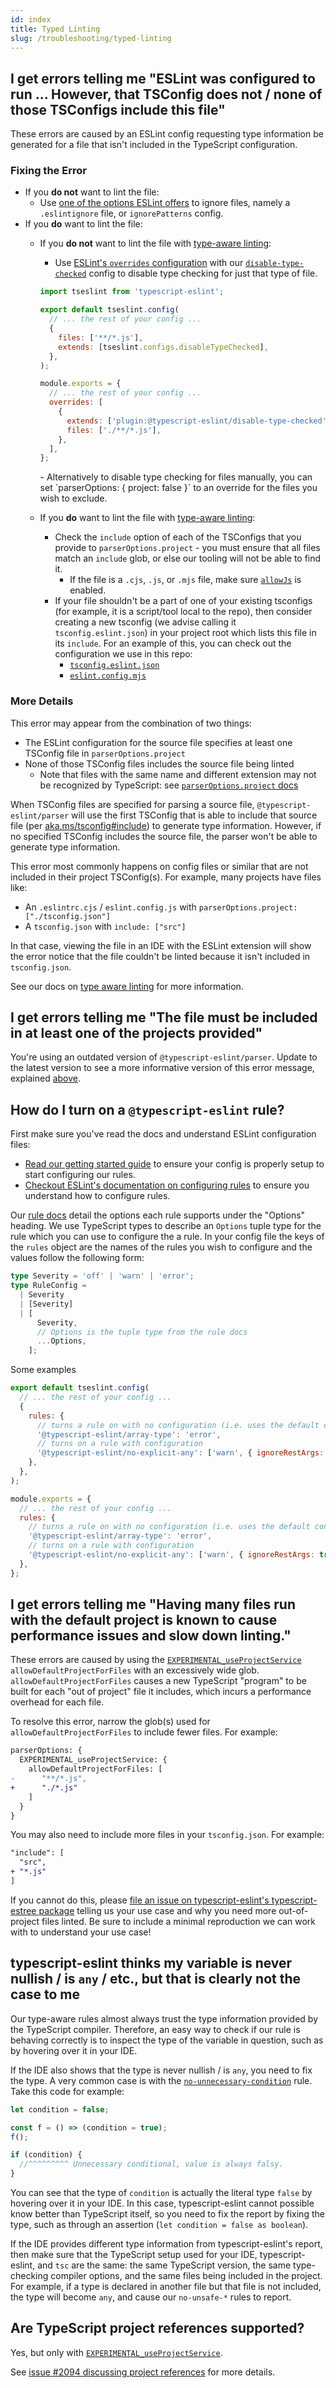 ```yaml
---
id: index
title: Typed Linting
slug: /troubleshooting/typed-linting
---
```



## I get errors telling me "ESLint was configured to run ... However, that TSConfig does not / none of those TSConfigs include this file"

These errors are caused by an ESLint config requesting type information be generated for a file that isn't included in the TypeScript configuration.

### Fixing the Error

<!-- prettier-ignore-start -->

- If you **do not** want to lint the file:
  - Use [one of the options ESLint offers](https://eslint.org/docs/latest/user-guide/configuring/ignoring-code) to ignore files, namely a `.eslintignore` file, or `ignorePatterns` config.
- If you **do** want to lint the file:
  - If you **do not** want to lint the file with [type-aware linting](../../getting-started/Typed_Linting.mdx):
    - Use [ESLint's `overrides` configuration](https://eslint.org/docs/latest/user-guide/configuring/configuration-files#configuration-based-on-glob-patterns) with our [`disable-type-checked`](../../users/Shared_Configurations.mdx#disable-type-checked) config to disable type checking for just that type of file.
    <Tabs groupId="eslint-config">
      <TabItem value="Flat Config">

      ```js title="eslint.config.js"
      import tseslint from 'typescript-eslint';

      export default tseslint.config(
        // ... the rest of your config ...
        {
          files: ['**/*.js'],
          extends: [tseslint.configs.disableTypeChecked],
        },
      );
      ```

      </TabItem>
      <TabItem value="Legacy Config">

      ```js title=".eslintrc.cjs"
      module.exports = {
        // ... the rest of your config ...
        overrides: [
          {
            extends: ['plugin:@typescript-eslint/disable-type-checked'],
            files: ['./**/*.js'],
          },
        ],
      };
      ```

      </TabItem>
    </Tabs>
    - Alternatively to disable type checking for files manually, you can set `parserOptions: { project: false }` to an override for the files you wish to exclude.
  - If you **do** want to lint the file with [type-aware linting](../../getting-started/Typed_Linting.mdx):
    - Check the `include` option of each of the TSConfigs that you provide to `parserOptions.project` - you must ensure that all files match an `include` glob, or else our tooling will not be able to find it.
      - If the file is a `.cjs`, `.js`, or `.mjs` file, make sure [`allowJs`](https://www.typescriptlang.org/tsconfig#allowJs) is enabled.
    - If your file shouldn't be a part of one of your existing tsconfigs (for example, it is a script/tool local to the repo), then consider creating a new tsconfig (we advise calling it `tsconfig.eslint.json`) in your project root which lists this file in its `include`. For an example of this, you can check out the configuration we use in this repo:
      - [`tsconfig.eslint.json`](https://github.com/typescript-eslint/typescript-eslint/blob/main/tsconfig.eslint.json)
      - [`eslint.config.mjs`](https://github.com/typescript-eslint/typescript-eslint/blob/main/eslint.config.mjs)

<!-- prettier-ignore-end -->

### More Details

This error may appear from the combination of two things:

- The ESLint configuration for the source file specifies at least one TSConfig file in `parserOptions.project`
- None of those TSConfig files includes the source file being linted
  - Note that files with the same name and different extension may not be recognized by TypeScript: see [`parserOptions.project` docs](https://github.com/typescript-eslint/typescript-eslint/tree/main/packages/parser#parseroptionsproject)

When TSConfig files are specified for parsing a source file, `@typescript-eslint/parser` will use the first TSConfig that is able to include that source file (per [aka.ms/tsconfig#include](https://www.typescriptlang.org/tsconfig#include)) to generate type information.
However, if no specified TSConfig includes the source file, the parser won't be able to generate type information.

This error most commonly happens on config files or similar that are not included in their project TSConfig(s).
For example, many projects have files like:

- An `.eslintrc.cjs` / `eslint.config.js` with `parserOptions.project: ["./tsconfig.json"]`
- A `tsconfig.json` with `include: ["src"]`

In that case, viewing the file in an IDE with the ESLint extension will show the error notice that the file couldn't be linted because it isn't included in `tsconfig.json`.

See our docs on [type aware linting](../../getting-started/Typed_Linting.mdx) for more information.

## I get errors telling me "The file must be included in at least one of the projects provided"

You're using an outdated version of `@typescript-eslint/parser`.
Update to the latest version to see a more informative version of this error message, explained [above](#i-get-errors-telling-me-eslint-was-configured-to-run--however-that-tsconfig-does-not--none-of-those-tsconfigs-include-this-file 'backlink to I get errors telling me ESLint was configured to run ...').

## How do I turn on a `@typescript-eslint` rule?

First make sure you've read the docs and understand ESLint configuration files:

- [Read our getting started guide](../../getting-started/Quickstart.mdx) to ensure your config is properly setup to start configuring our rules.
- [Checkout ESLint's documentation on configuring rules](https://eslint.org/docs/latest/use/configure/rules) to ensure you understand how to configure rules.

Our [rule docs](/rules) detail the options each rule supports under the "Options" heading.
We use TypeScript types to describe an `Options` tuple type for the rule which you can use to configure the a rule.
In your config file the keys of the `rules` object are the names of the rules you wish to configure and the values follow the following form:

```ts
type Severity = 'off' | 'warn' | 'error';
type RuleConfig =
  | Severity
  | [Severity]
  | [
      Severity,
      // Options is the tuple type from the rule docs
      ...Options,
    ];
```

Some examples

<Tabs groupId="eslint-config">
<TabItem value="Flat Config">

```js title="eslint.config.js"
export default tseslint.config(
  // ... the rest of your config ...
  {
    rules: {
      // turns a rule on with no configuration (i.e. uses the default configuration)
      '@typescript-eslint/array-type': 'error',
      // turns on a rule with configuration
      '@typescript-eslint/no-explicit-any': ['warn', { ignoreRestArgs: true }],
    },
  },
);
```

</TabItem>
<TabItem value="Legacy Config">

```js title=".eslintrc.cjs"
module.exports = {
  // ... the rest of your config ...
  rules: {
    // turns a rule on with no configuration (i.e. uses the default configuration)
    '@typescript-eslint/array-type': 'error',
    // turns on a rule with configuration
    '@typescript-eslint/no-explicit-any': ['warn', { ignoreRestArgs: true }],
  },
};
```

</TabItem>
</Tabs>

<HiddenHeading id="allowdefaultprojectforfiles-glob-too-wide" />

## I get errors telling me "Having many files run with the default project is known to cause performance issues and slow down linting."

These errors are caused by using the [`EXPERIMENTAL_useProjectService`](../../packages/Parser.mdx#experimental_useprojectservice) `allowDefaultProjectForFiles` with an excessively wide glob.
`allowDefaultProjectForFiles` causes a new TypeScript "program" to be built for each "out of project" file it includes, which incurs a performance overhead for each file.

To resolve this error, narrow the glob(s) used for `allowDefaultProjectForFiles` to include fewer files.
For example:

```diff title="eslint.config.js"
parserOptions: {
  EXPERIMENTAL_useProjectService: {
    allowDefaultProjectForFiles: [
-      "**/*.js",
+      "./*.js"
    ]
  }
}
```

You may also need to include more files in your `tsconfig.json`.
For example:

```diff title="tsconfig.json"
"include": [
  "src",
+ "*.js"
]
```

If you cannot do this, please [file an issue on typescript-eslint's typescript-estree package](https://github.com/typescript-eslint/typescript-eslint/issues/new?assignees=&labels=enhancement%2Ctriage&projects=&template=07-enhancement-other.yaml&title=Enhancement%3A+%3Ca+short+description+of+my+proposal%3E) telling us your use case and why you need more out-of-project files linted.
Be sure to include a minimal reproduction we can work with to understand your use case!

## typescript-eslint thinks my variable is never nullish / is `any` / etc., but that is clearly not the case to me

Our type-aware rules almost always trust the type information provided by the TypeScript compiler. Therefore, an easy way to check if our rule is behaving correctly is to inspect the type of the variable in question, such as by hovering over it in your IDE.

If the IDE also shows that the type is never nullish / is `any`, you need to fix the type. A very common case is with the [`no-unnecessary-condition`](/rules/no-unnecessary-condition) rule. Take this code for example:

```ts
let condition = false;

const f = () => (condition = true);
f();

if (condition) {
  //^^^^^^^^^ Unnecessary conditional, value is always falsy.
}
```

You can see that the type of `condition` is actually the literal type `false` by hovering over it in your IDE. In this case, typescript-eslint cannot possible know better than TypeScript itself, so you need to fix the report by fixing the type, such as through an assertion (`let condition = false as boolean`).

If the IDE provides different type information from typescript-eslint's report, then make sure that the TypeScript setup used for your IDE, typescript-eslint, and `tsc` are the same: the same TypeScript version, the same type-checking compiler options, and the same files being included in the project. For example, if a type is declared in another file but that file is not included, the type will become `any`, and cause our `no-unsafe-*` rules to report.

## Are TypeScript project references supported?

Yes, but only with [`EXPERIMENTAL_useProjectService`](../../packages/Parser.mdx#experimental_useprojectservice).

See [issue #2094 discussing project references](https://github.com/typescript-eslint/typescript-eslint/issues/2094) for more details.
